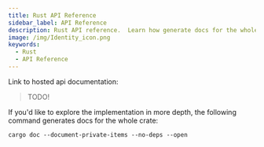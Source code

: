 ```yaml
---
title: Rust API Reference
sidebar_label: API Reference
description: Rust API reference.  Learn how generate docs for the whole crate.
image: /img/Identity_icon.png
keywords:
  - Rust
  - API Reference
---
```



<Announcement />

Link to hosted api documentation:

> TODO!

If you'd like to explore the implementation in more depth, the following command generates docs for the whole crate:

```
cargo doc --document-private-items --no-deps --open
```
